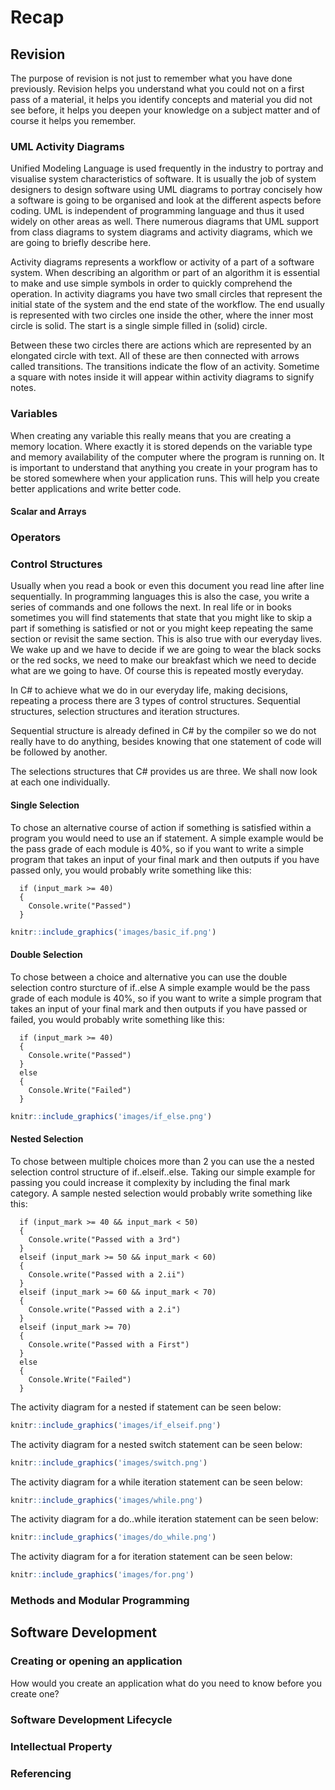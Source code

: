 # Recap

## Revision
The purpose of revision is not just to remember what you have done previously. Revision helps you understand what you could not on a first pass of a material, it helps you identify concepts and material you did not see before, it helps you deepen your knowledge on a subject matter and of course it helps you remember.

### UML Activity Diagrams
Unified Modeling Language is used frequently in the industry to portray and visualise system characteristics of software. It is usually the job of system designers to design software using UML diagrams to portray concisely how a software is going to be organised and look at the different aspects before coding. UML is independent of programming language and thus it used widely on other areas as well. There numerous diagrams that UML support from class diagrams to system diagrams and activity diagrams, which we are going to briefly describe here.

Activity diagrams represents a workflow or activity of a part of a software system. When describing an algorithm or part of an algorithm it is essential to make and use simple symbols in order to quickly comprehend the operation. In activity diagrams you have two small circles that represent the initial state of the system and the end state of the workflow. The end usually is represented with two circles one inside the other, where the inner most circle is solid. The start is a single simple filled in (solid) circle. 

Between these two circles there are actions which are represented by an elongated circle with text. All of these are then connected with arrows called transitions. The transitions indicate the flow of an activity. Sometime a square with notes inside it will appear within activity diagrams to signify notes.

### Variables
When creating any variable this really means that you are creating a memory location. Where exactly it is stored depends on the variable type and memory availability of the computer where the program is running on. It is important to understand that anything you create in your program has to be stored somewhere when your application runs. This will help you create better applications and write better code.

#### Scalar and Arrays {-}

### Operators

### Control Structures
Usually when you read a book or even this document you read line after line sequentially. In programming languages this is also the case, you write a series of commands and one follows the next. In real life or in books sometimes you will find statements that state that you might like to skip a part if something is satisfied or not or you might keep repeating the same section or revisit the same section. This is also true with our everyday lives. We wake up and we have to decide if we are going to wear the black socks or the red socks, we need to make our breakfast which we need to decide what are we going to have. Of course this is repeated mostly everyday.

In C# to achieve what we do in our everyday life, making decisions, repeating a process there are 3 types of control structures. Sequential structures, selection structures and iteration structures. 

Sequential structure is already defined in C# by the compiler so we do not really have to do anything, besides knowing that one statement of code will be followed by another.

The selections structures that C# provides us are three. We shall now look at each one individually.

#### Single Selection

To chose an alternative course of action if something is satisfied within a program you would need to use an if statement. A simple example would be the pass grade of each module is 40%, so if you want to write a simple program that takes an input of your final mark and then outputs if you have passed only, you would probably write something like this:

```
  if (input_mark >= 40)
  {
    Console.write("Passed")
  }
```

```r
knitr::include_graphics('images/basic_if.png')
```

#### Double Selection

To chose between a choice and alternative you can use the double selection contro sturcture of if..else
A simple example would be the pass grade of each module is 40%, so if you want to write a simple program that takes an input of your final mark and then outputs if you have passed or failed, you would probably write something like this:

```
  if (input_mark >= 40)
  {
    Console.write("Passed")
  }
  else
  {
    Console.Write("Failed")
  }
```

```r
knitr::include_graphics('images/if_else.png')
```

#### Nested Selection

To chose between multiple choices more than 2 you can use the a nested selection control structure of if..elseif..else.
Taking our simple example for passing you could increase it complexity by including the final mark category. A sample nested selection would probably write something like this:

```
  if (input_mark >= 40 && input_mark < 50)
  {
    Console.write("Passed with a 3rd")
  }
  elseif (input_mark >= 50 && input_mark < 60)
  {
    Console.write("Passed with a 2.ii")
  }
  elseif (input_mark >= 60 && input_mark < 70)
  {
    Console.write("Passed with a 2.i")
  }
  elseif (input_mark >= 70)
  {
    Console.write("Passed with a First")
  }
  else
  {
    Console.Write("Failed")
  }
```
The activity diagram for a nested if statement can be seen below:

```r
knitr::include_graphics('images/if_elseif.png')
```

The activity diagram for a nested switch statement can be seen below:

```r
knitr::include_graphics('images/switch.png')
```

The activity diagram for a while iteration statement can be seen below:

```r
knitr::include_graphics('images/while.png')
```

The activity diagram for a do..while iteration statement can be seen below:

```r
knitr::include_graphics('images/do_while.png')
```

The activity diagram for a for iteration statement can be seen below:

```r
knitr::include_graphics('images/for.png')
```

### Methods and Modular Programming

## Software Development

### Creating or opening an application
How would you create an application what do you need to know before you create one?

###	Software Development Lifecycle

###	Intellectual Property

###	Referencing

